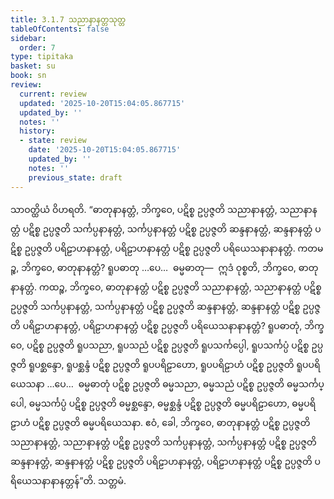 ```yaml
---
title: 3.1.7 သညာနာနတ္တသုတ္တ
tableOfContents: false
sidebar:
  order: 7
type: tipitaka
basket: su
book: sn
review:
  current: review
  updated: '2025-10-20T15:04:05.867715'
  updated_by: ''
  notes: ''
  history:
  - state: review
    date: '2025-10-20T15:04:05.867715'
    updated_by: ''
    notes: ''
    previous_state: draft
---
```



<DynamicBreadcrumb />


<ReviewStatus review={frontmatter.review} showDetails={true} />

<HypothesisAnnotation frontmatter={frontmatter} />

<Division number="91" book="sn" e="ch" v="18" p="295">

<Paragraph number="660" book="sn">
သာဝတ္ထိယံ ဝိဟရတိ. “ဓာတုနာနတ္တံ, ဘိက္ခဝေ, ပဋိစ္စ ဥပ္ပဇ္ဇတိ သညာနာနတ္တံ, သညာနာနတ္တံ ပဋိစ္စ ဥပ္ပဇ္ဇတိ သင်္ကပ္ပနာနတ္တံ, သင်္ကပ္ပနာနတ္တံ ပဋိစ္စ ဥပ္ပဇ္ဇတိ ဆန္ဒနာနတ္တံ, ဆန္ဒနာနတ္တံ ပဋိစ္စ ဥပ္ပဇ္ဇတိ ပရိဠာဟနာနတ္တံ, ပရိဠာဟနာနတ္တံ ပဋိစ္စ ဥပ္ပဇ္ဇတိ ပရိယေသနာနာနတ္တံ. ကတမဉ္စ, ဘိက္ခဝေ, ဓာတုနာနတ္တံ? ရူပဓာတု …ပေ…  ဓမ္မဓာတု—  ဣဒံ ဝုစ္စတိ, ဘိက္ခဝေ, ဓာတုနာနတ္တံ.
</Paragraph>

<Paragraph number="661" book="sn">
ကထဉ္စ, ဘိက္ခဝေ, ဓာတုနာနတ္တံ ပဋိစ္စ ဥပ္ပဇ္ဇတိ သညာနာနတ္တံ, သညာနာနတ္တံ ပဋိစ္စ ဥပ္ပဇ္ဇတိ သင်္ကပ္ပနာနတ္တံ, သင်္ကပ္ပနာနတ္တံ ပဋိစ္စ ဥပ္ပဇ္ဇတိ ဆန္ဒနာနတ္တံ, ဆန္ဒနာနတ္တံ ပဋိစ္စ ဥပ္ပဇ္ဇတိ ပရိဠာဟနာနတ္တံ, ပရိဠာဟနာနတ္တံ ပဋိစ္စ ဥပ္ပဇ္ဇတိ ပရိယေသနာနာနတ္တံ?
</Paragraph>

<Paragraph number="662" book="sn">
ရူပဓာတုံ, ဘိက္ခဝေ, ပဋိစ္စ ဥပ္ပဇ္ဇတိ ရူပသညာ, ရူပသညံ ပဋိစ္စ ဥပ္ပဇ္ဇတိ ရူပသင်္ကပ္ပေါ, ရူပသင်္ကပ္ပံ ပဋိစ္စ ဥပ္ပဇ္ဇတိ ရူပစ္ဆန္ဒော, ရူပစ္ဆန္ဒံ ပဋိစ္စ ဥပ္ပဇ္ဇတိ ရူပပရိဠာဟော, ရူပပရိဠာဟံ ပဋိစ္စ ဥပ္ပဇ္ဇတိ ရူပပရိယေသနာ …ပေ…  ဓမ္မဓာတုံ ပဋိစ္စ ဥပ္ပဇ္ဇတိ ဓမ္မသညာ, ဓမ္မသညံ ပဋိစ္စ ဥပ္ပဇ္ဇတိ ဓမ္မသင်္ကပ္ပေါ, ဓမ္မသင်္ကပ္ပံ ပဋိစ္စ ဥပ္ပဇ္ဇတိ ဓမ္မစ္ဆန္ဒော, ဓမ္မစ္ဆန္ဒံ ပဋိစ္စ ဥပ္ပဇ္ဇတိ ဓမ္မပရိဠာဟော, ဓမ္မပရိဠာဟံ ပဋိစ္စ ဥပ္ပဇ္ဇတိ ဓမ္မပရိယေသနာ.
</Paragraph>

<Paragraph number="663" book="sn">
ဧဝံ, ခေါ, ဘိက္ခဝေ, ဓာတုနာနတ္တံ ပဋိစ္စ ဥပ္ပဇ္ဇတိ သညာနာနတ္တံ, သညာနာနတ္တံ ပဋိစ္စ ဥပ္ပဇ္ဇတိ သင်္ကပ္ပနာနတ္တံ, သင်္ကပ္ပနာနတ္တံ ပဋိစ္စ ဥပ္ပဇ္ဇတိ ဆန္ဒနာနတ္တံ, ဆန္ဒနာနတ္တံ ပဋိစ္စ ဥပ္ပဇ္ဇတိ ပရိဠာဟနာနတ္တံ, ပရိဠာဟနာနတ္တံ ပဋိစ္စ ဥပ္ပဇ္ဇတိ ပရိယေသနာနာနတ္တန်”တိ.

</Paragraph>
</Division>

<Paragraph number="664" type="center" book="sn">
သတ္တမံ.
</Paragraph>
